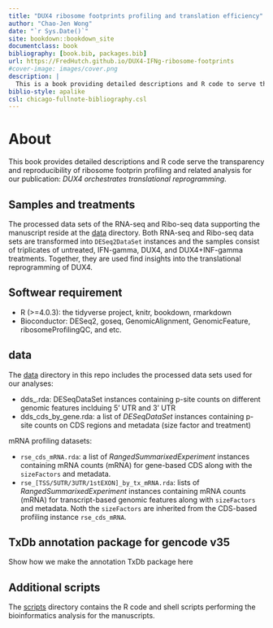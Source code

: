 ```yaml
--- 
title: "DUX4 ribosome footprints profiling and translation efficiency"
author: "Chao-Jen Wong"
date: "`r Sys.Date()`"
site: bookdown::bookdown_site
documentclass: book
bibliography: [book.bib, packages.bib]
url: https://FredHutch.github.io/DUX4-IFNg-ribosome-footprints
#cover-image: images/cover.png
description: |
  This is a book providing detailed descriptions and R code to serve the purposed of transparency and reproducibility of our ribosome footprints analysis from the publication: DUX4 orchestrates translational reprograming by broadly suppressing translation.
biblio-style: apalike
csl: chicago-fullnote-bibliography.csl
---
```


# About

This book provides detailed descriptions and R code serve the transparency and reproducibility of ribosome footprin profiling and related analysis for our publication: _DUX4 orchestrates translational reprogramming_.

## Samples and treatments
The processed data sets of the RNA-seq and Ribo-seq data supporting the manuscript reside at the [data](https://github.com/FredHutch/DUX4-IFNg-ribosome-footprints/data) directory. Both RNA-seq and Ribo-seq data sets are transformed into `DESeq2DataSet` instances and the samples consist of triplicates of untreated, IFN-gamma, DUX4, and DUX4+INF-gamma treatments. Together, they are used find insights into the translational reprogramming of DUX4. 

## Softwear requirement
* R (>=4.0.3): the tidyverse project, knitr, bookdown, rmarkdown
* Bioconductor: DESeq2, goseq, GenomicAlignment, GenomicFeature, ribosomeProfilingQC, and etc.

## data
The [data](https://github.com/FredHutch/DUX4-IFNg-ribosome-footprints/data) directory in this repo includes the processed data sets used for our analyses:

* dds_.rda: DESeqDataSet instances containing p-site counts on different genomic features inclduing 5' UTR and 3' UTR      
* dds_cds_by_gene.rda: a list of _DESeqDataSet_ instances containing p-site counts on CDS regions and metadata (size factor and treatment) 

mRNA profiling datasets:  

* `rse_cds_mRNA.rda`: a list of _RangedSummarixedExperiment_ instances containing mRNA counts (mRNA) for gene-based CDS along with the `sizeFactors` and metadata.  
* `rse_[TSS/5UTR/3UTR/1stEXON]_by_tx_mRNA.rda`: lists of _RangedSummarixedExperiment_ instances containing mRNA counts (mRNA) for transcript-based genomic features along with `sizeFactors` and metadata. Noth the `sizeFactors` are inherited from the CDS-based profiling instance `rse_cds_mRNA`. 


## TxDb annotation package for gencode v35

Show how we make the annotation TxDb package here

## Additional scripts
The [scripts](https://github.com/FredHutch/DUX4-IFNg-ribosome-footprints/scripts) directory contains the R code and shell scripts performing the bioinformatics analysis for the manuscripts.